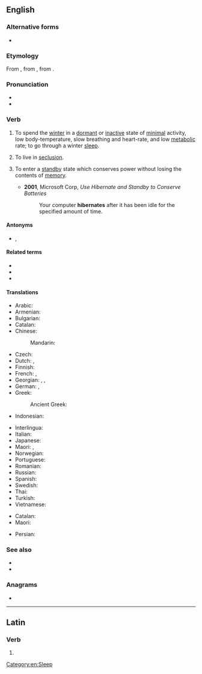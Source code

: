 ==English==

===Alternative forms===
* {{alt|en|hivernate|hybernate}} {{q|both obsolete}}

===Etymology===
From {{etyl|la|en}} {{m|la|hībernātus}}, from {{m|la|hībernō|hībernāre}}, from {{m|la|hībernus||winter}}.

===Pronunciation===
* {{IPA|en|/ˈhaɪbəˌneɪt/}}
* {{audio|en|LL-Q1860 (eng)-Vealhurl-hibernate.wav|Audio (Southern England)}}

===Verb===
{{en-verb}}

# {{lb|en|intransitive|biology}} To spend the [[winter]] in a [[dormant]] or [[inactive]] state of [[minimal]] activity, low body-temperature, slow breathing and heart-rate, and low [[metabolic]] rate; to go through a winter [[sleep]].
#: {{ux|en|Squirrels and bears are two of the many mammals that '''hibernate''' in winter.}}
# {{lb|en|intransitive}} To live in [[seclusion]].
# {{lb|en|intransitive|computing}} To enter a [[standby]] state which conserves power without losing the contents of [[memory]].
#* '''2001''', Microsoft Corp, ''Use Hibernate and Standby to Conserve Batteries''
#*: Your computer '''hibernates''' after it has been idle for the specified amount of time.

====Antonyms====
* {{l|en|aestivate}}, {{l|en|estivate}}

====Related terms====
* {{l|en|hibernal}}
* {{l|en|hibernation}}
* {{l|en|hibernator}}

====Translations====
{{trans-top|spend winter time in a dormant or inactive state}}
* Arabic: {{t|ar|أَسْبَتَ}}
* Armenian: {{t+|hy|ձմեռել}}
* Bulgarian: {{t+|bg|зимувам|sc=Cyrl}}
* Catalan: {{t+|ca|hibernar}}
* Chinese:
*: Mandarin: {{t+|cmn|冬眠|tr=dōngmián|sc=Hani}}
* Czech: {{t+|cs|přezimovat}}
* Dutch: {{t+|nl|overwinteren}}, {{t|nl|een winterslaap houden}}
* Finnish: {{t|fi|horrostaa}}
* French: {{t+|fr|hiberner}}, {{t+|fr|hiverner}}
* Georgian: {{t|ka|ზამთრის ძილს მიეცემა}}, {{t|ka|ზამთარს ძილში ატარებს}}, {{t|ka|გამოიზამთრებს}}
* German: {{t|de|Winterschlaf halten}}, {{t+|de|überwintern}}
* Greek:
*: Ancient Greek: {{t|grc|φωλέω}}
* Indonesian: {{t+|id|hibernasi}}
{{trans-mid}}
* Interlingua: {{t|ia|hibernar}}
* Italian: {{t+|it|ibernare}}
* Japanese: {{t-check|ja|冬眠|tr=とうみんする, tōmin-suru|alt=冬眠する|sc=Jpan}} <!-- was "[[冬眠]]する" - assumed inflected form or vocalised spelling; please verify if linking is acceptable. see [[User:Kephir/gadgets/xte#Translation_fixing]] -->
* Maori: {{t|mi|moemakariri}}, {{t|mi|moe-hōtoke}}
* Norwegian: {{t+|no|hibernere}}
* Portuguese: {{t+|pt|hibernar}}
* Romanian: {{t+|ro|hiberna}}
* Russian: {{t+|ru|зимова́ть}}
* Spanish: {{t+|es|hibernar}}
* Swedish: {{t+|sv|övervintra}}
* Thai: {{t|th|จำศีล}}
* Turkish: {{t+|tr|kış uykusuna yatmak}}
* Vietnamese: {{t+|vi|ngủ đông}}
{{trans-bottom}}

{{trans-top|live in seclusion}}
{{trans-mid}}
{{trans-bottom}}

{{trans-top|computer: enter a standby state}}
* Catalan: {{t+|ca|hibernar}}
* Maori: {{t|mi|moe-hōtoke}}
{{trans-mid}}
* Persian: {{t+|fa|خواب زمستانی|sc=fa-Arab}}
{{trans-bottom}}

===See also===
* {{l|en|oversummer}}
* {{l|en|overwinter}}

===Anagrams===
* {{anagrams|en|a=abeehinrt|breathe in|inbreathe}}

[[Category:en:Sleep]]

----

==Latin==

===Verb===
{{la-verb-form|hībernāte}}

# {{inflection of|la|hībernō||2|p|pres|actv|impr}}